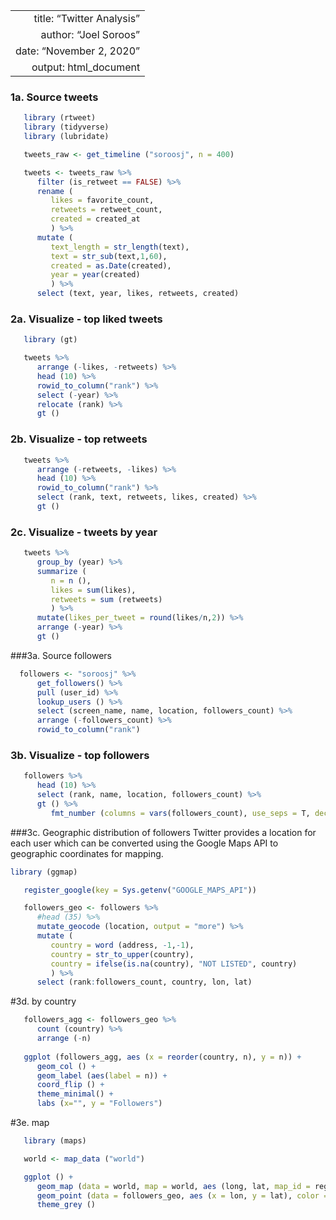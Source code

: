 ----
   title: "Twitter Analysis"
   author: "Joel Soroos"
   date: "November 2, 2020"
   output: html_document 
---


### 1a. Source tweets
```r

   library (rtweet)
   library (tidyverse)
   library (lubridate)

   tweets_raw <- get_timeline ("soroosj", n = 400)

   tweets <- tweets_raw %>%
      filter (is_retweet == FALSE) %>%
      rename (
         likes = favorite_count,
         retweets = retweet_count,
         created = created_at
         ) %>%
      mutate (
         text_length = str_length(text),
         text = str_sub(text,1,60),
         created = as.Date(created),
         year = year(created)
         ) %>%
      select (text, year, likes, retweets, created)
```




### 2a. Visualize - top liked tweets
```r

   library (gt)

   tweets %>%
      arrange (-likes, -retweets) %>%
      head (10) %>%
      rowid_to_column("rank") %>%
      select (-year) %>%
      relocate (rank) %>%
      gt () 
```


### 2b. Visualize - top retweets
```r

   tweets %>%
      arrange (-retweets, -likes) %>%
      head (10) %>%
      rowid_to_column("rank") %>%
      select (rank, text, retweets, likes, created) %>%
      gt ()
```


### 2c. Visualize - tweets by year
```r

   tweets %>%
      group_by (year) %>%
      summarize (
         n = n (),
         likes = sum(likes),
         retweets = sum (retweets)
         ) %>%
      mutate(likes_per_tweet = round(likes/n,2)) %>%
      arrange (-year) %>%
      gt () 
```


###3a. Source followers
```r

  followers <- "soroosj" %>%
      get_followers() %>%
      pull (user_id) %>%
      lookup_users () %>%
      select (screen_name, name, location, followers_count) %>%
      arrange (-followers_count) %>%
      rowid_to_column("rank")
```


### 3b.  Visualize - top followers
```r

   followers %>%
      head (10) %>%
      select (rank, name, location, followers_count) %>%
      gt () %>%
         fmt_number (columns = vars(followers_count), use_seps = T, decimals = 0)
```


###3c.  Geographic distribution of followers
Twitter provides a location for each user which can be converted using the Google Maps API to geographic coordinates for mapping.  
```r
library (ggmap)

   register_google(key = Sys.getenv("GOOGLE_MAPS_API"))

   followers_geo <- followers %>%
      #head (35) %>%
      mutate_geocode (location, output = "more") %>%
      mutate (
         country = word (address, -1,-1),
         country = str_to_upper(country),
         country = ifelse(is.na(country), "NOT LISTED", country)
         ) %>%
      select (rank:followers_count, country, lon, lat) 
```


#3d.  by country
```r

   followers_agg <- followers_geo %>%
      count (country) %>%
      arrange (-n)
   
   ggplot (followers_agg, aes (x = reorder(country, n), y = n)) +
      geom_col () +
      geom_label (aes(label = n)) +
      coord_flip () +
      theme_minimal() +
      labs (x="", y = "Followers")
```


#3e.  map
```r
   
   library (maps)

   world <- map_data ("world")

   ggplot () +
      geom_map (data = world, map = world, aes (long, lat, map_id = region), fill = "lightgray", color = "black", size =0.05) +
      geom_point (data = followers_geo, aes (x = lon, y = lat), color = "blue", size = 0.75) + 
      theme_grey ()
```
